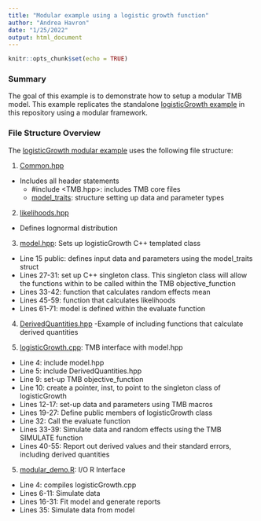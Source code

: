 ```yaml
---
title: "Modular example using a logistic growth function"
author: "Andrea Havron"
date: "1/25/2022"
output: html_document
---
```


```r
knitr::opts_chunk$set(echo = TRUE)
```

### Summary

The goal of this example is to demonstrate how to setup a modular TMB model. This example replicates the standalone [logisticGrowth example](https://github.com/Andrea-Havron-NOAA/FIMS-software/blob/97038654972d02819b1f99211b236f83277e06f8/R/ProfileScripts/logistic_tmb_re.R) in this repository using a modular framework.

### File Structure Overview

The [logisticGrowth modular example](https://github.com/Andrea-Havron-NOAA/FIMS-software/tree/master/ModularTMBExamples/logisticGrowth) uses the following file structure:

1. [Common.hpp](https://github.com/Andrea-Havron-NOAA/FIMS-software/tree/master/ModularTMBExamples/logisticGrowth/Common.hpp)
  - Includes all header statements
    - #include <TMB.hpp>: includes TMB core files
    - [model_traits](https://github.com/Andrea-Havron-NOAA/FIMS-software/blob/97038654972d02819b1f99211b236f83277e06f8/ModularTMBExamples/logisticGrowth/Common.hpp#L13): structure setting up data and parameter types

2. [likelihoods.hpp](https://github.com/Andrea-Havron-NOAA/FIMS-software/blob/97038654972d02819b1f99211b236f83277e06f8/ModularTMBExamples/logisticGrowth/likelihoods.hpp)
  - Defines lognormal distribution

3. [model.hpp](https://github.com/Andrea-Havron-NOAA/FIMS-software/tree/master/ModularTMBExamples/logisticGrowth/model.hpp): Sets up logisticGrowth C++ templated class 
  
  - Line 15 public: defines input data and parameters using the model_traits struct
  - Lines 27-31: set up C++ singleton class. This singleton class will allow the functions within to be called within the TMB objective_function
  - Lines 33-42: function that calculates random effects mean
  - Lines 45-59: function that calculates likelihoods
  - Lines 61-71: model is defined within the evaluate function
  
4. [DerivedQuantities.hpp](https://github.com/Andrea-Havron-NOAA/FIMS-software/blob/97038654972d02819b1f99211b236f83277e06f8/ModularTMBExamples/logisticGrowth/DerivedQuantities.hpp)
  -Example of including functions that calculate derived quantities

5. [logisticGrowth.cpp](https://github.com/Andrea-Havron-NOAA/FIMS-software/tree/master/ModularTMBExamples/logisticGrowth/logisticGrowth.cpp): TMB interface with model.hpp
  
  - Line 4: include model.hpp
  - Line 5: include DerivedQuantities.hpp
  - Line 9: set-up TMB objective_function
  - Line 10: create a pointer, inst, to point to the singleton class of logisticGrowth 
  - Lines 12-17: set-up data and parameters using TMB macros
  - Lines 19-27: Define public members of logisticGrowth class
  - Line 32: Call the evaluate function
  - Lines 33-39: Simulate data and random effects using the TMB SIMULATE function
  - Lines 40-55: Report out derived values and their standard errors, including derived quantities

5. [modular_demo.R](https://github.com/Andrea-Havron-NOAA/FIMS-software/blob/97038654972d02819b1f99211b236f83277e06f8/ModularTMBExamples/logisticGrowth/modular_demo.R): I/O R Interface

  - Line 4: compiles logisticGrowth.cpp
  - Lines 6-11: Simulate data
  - Lines 16-31: Fit model and generate reports
  - Lines 35: Simulate data from model 
  
